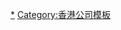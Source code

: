 {{Navbox
|name = 香港鐵路有限公司
|title =  [[香港鐵路有限公司]]
|state = 
|bodyclass = hlist
|image = [[File:MTR_Headquarters_Tower.jpg|50px]]

|group1 = 公司管治
|list1 = {{Navbox |child
  |group1 = 主席
  |list1 = 
* [[歐陽伯權]]
  |group2 = 執行董事
  |list2 = 
* [[金澤培]]
  |group3 = 執行總監會及執行委員會成員
  |list3 = 
* [[金澤培]]行政總裁
* [[劉天成]]常務總監–中國內地業務及全球營運標準
* [[包立聲]]項目及工程拓展總監
* [[鄭惠貞]]人力資源總監兼[[港鐵學院]]校長（署理）
* [[蔡少綿]]企業事務及品牌總監
* [[許亮華]]財務總監
* [[李家潤]]車務總監
* [[馬琳(Ms. Gillian Elizabeth. Meller)|馬琳]]法律及管治總監
* [[鄧智輝]]物業及國際業務總監
* [[楊美珍]]香港客運服務總監
  |group4 = 獨立非執行董事
  |list4 = 
* [[包立賢]]
* [[陳振彬]]
* [[陳家樂 (律師)|陳家樂]]
* [[陳黃穗]]
* [[陳阮德徽]]
* [[鄭恩基]]
* [[周永健]]
* [[方正 (香港)]]
* [[許少偉]]
* [[李慧敏]]
* [[吳永嘉]]
* [[鄧國斌]]
* [[黃冠文]]
* [[周元 (港鐵獨立非執行董事)|周元]]

  |group5 = 非執行董事
  |list5 = 
* [[歐陽伯權]]
* [[許正宇]]
* [[陳 帆]]
* [[劉俊傑  (發展局常任秘書長 (工 務 ))|劉俊傑 ]]
* [[羅淑佩  (運輸署署長)|羅淑佩 ]]
}}
|group2 = 公司
|list2 = {{Navbox |child
  |group1 =主要附屬公司=
  |list1 =
* TraxComm Limited
* [[昂坪360|昂坪360有限公司]]
* 港鐵物業管理有限公司
* [[港铁（深圳）|港鐵軌道交通（深圳）有限公司]]
* [[港鐵（澳門）|港鐵軌道營運（澳門）一人有限公司]]
* 港鐵技術諮詢（北京）有限公司
* 港鐵技術諮詢（深圳）有限公司
* 港鐵（北京）商業設施管理有限公司
* 港鐵（北京）房地產管理有限公司
* 港铁杭州五号线投资控股（香港）有限公司
* {{link-sv|MTR Stockholm AB|MTR Nordic}}
* {{link-sv|MTR Express (Stockholm) AB|MTR Nordic}}
* {{link-sv|MTR Pendeltågen AB|MTR Nordic}}

  |group2 = 股份公司
  |list2 =
* [[八達通|八達通控股有限公司]]
  |group3 = 合夥企業
  |list3 =
* [[京港地铁]]49%
* [[杭港地鐵]]49%
* 杭州杭港地铁五号线有限公司60%
* 港铁杭州地铁装备维护投资有限公司
* 杭州中港地铁装备维护有限公司
* 上海港鐵建設管理有限公司
* [[Metro Trains Melbourne]]
* {{link-sv|MTR Tech|MTR Nordic}}
* 天津城鐵港鐵建設有限公司
* 浙江省軌道交通運營管理集團9%
  }}

|group3 = 香港的鐵路及交通業務
|list3 = {{港鐵|border=subgroup|title=香港的鐵路及交通業務|child}}

|group4 = 香港物業業務<br>（擁有／發展／管理的物業）
|list4 = {{港鐵公司物業|border=subgroup|title=物業|child}}

|group5 = 鐵路相關業務（營運中）
|list5 = 
* [[香港鐵路有限公司#廣告|廣告業務]]
* [[香港鐵路有限公司#電訊服務|電訊服務]]
* [[香港鐵路有限公司#車站商用設施|車站商用設施]]
* [[香港鐵路有限公司#顧問服務|顧問服務]]
* [[港鐵學院]]

|group6 = 中國内地、澳門及國際業務
|list6 = {{Navbox |child
  |group1 = 營運中
  |list1 =
* [[北京地鐵4號線]]
* [[北京地铁大兴线]]
* [[北京地鐵14號線]]
* [[北京地铁16号线]]
* [[北京地铁17号线]]
* [[斯德哥爾摩地鐵]]
* {{link-sv|斯德哥爾摩近郊鐵路|Stockholm Pendeltåg}}
* [[MÄLARTÅG區域交通]]
* [[MTRX]]
* [[墨爾本都會列車]]（运营[[墨爾本城市铁路]]）
* [[深圳地鐵]][[深圳地鐵4號線|4號線]]
** 前稱[[龍華綫]]
* [[杭州地鐵1號線]]
* [[英國西南鐵路]]30%
** 與[[第一集團]]合營
* {{link-en|悉尼都會列車|Metro Trains Sydney}}（运营[[悉尼地鐵西北綫]]）
* [[杭州地鐵5號線]]
* [[氹仔線|澳門輕軌氹仔線]]
* [[伊利沙伯綫|倫敦交通局鐵路（-{伊利沙伯}--{zh-hant:綫;zh-hans:线;}-）]]
  |group2 = 興建中
  |list2 =
* [[北京地铁17号线]]
* [[深圳地铁13号线]]（前称石岩线；将与[[中鐵電氣化局]]聯營。其中港铁占联营股权的83％）
  |group3 = 過去路線
  |list3 = <s>[[倫敦地上鐵]]</s>
  }}

|below =
* '''股票代码'''
** {{hkex2|0066}}
** {{Otcbb2|MTRJY}}<hr />
* '''网站'''：{{url|http://www.mtr.com.hk/}}
* '''热线'''：{{tel|852|2881-8888}}
}}<noinclude>

[[Category:港鐵公司|*]]
[[Category:香港公司模板]]
</noinclude>